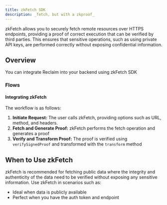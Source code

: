 ```yaml
---
title: zkFetch SDK
description: _fetch, but with a zkproof_
---
```


zkFetch allows you to securely fetch remote resources over HTTPS endpoints, providing a proof of correct execution that can be verified by third parties. This ensures that sensitive operations, such as using private API keys, are performed correctly without exposing confidential information.

## Overview

You can integrate Reclaim into your backend using zkFetch SDK

### Flows

#### Integrating zkFetch 

The workflow is as follows:

1. **Initiate Request:** The user calls zkFetch, providing options such as URL, method, and headers.
2. **Fetch and Generate Proof:** zkFetch performs the fetch operation and generates a proof
3. **Verify and Transform Proof:** The proof is verified using `verifySignedProof` and transformed with the `transform` method 


## When to Use zkFetch

zkFetch is recommended for fetching public data where the integrity and authenticity of the data need to be verified without exposing any sensitive information. Use zkFetch in scenarios such as:

- Ideal when data is publicly available
- Perfect when you have the auth token and endpoint


